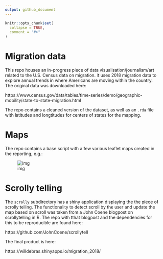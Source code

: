 ```yaml
---
output: github_document
---
```


<!-- README.md is generated from README.Rmd. Please edit that file -->

```r
knitr::opts_chunk$set(
  collapse = TRUE,
  comment = "#>"
)
```

# Migration data



This repo houses an in-progress piece of data visualisation/journalism/art related to the U.S. Census data on migration. It uses 2018 migration data to explore annual trends in where Americans are moving within the country. The original data was downloaded here:

https://www.census.gov/data/tables/time-series/demo/geographic-mobility/state-to-state-migration.html

The repo contains a cleaned version of the dataset, as well as an `.rda` file with latitudes and longtitudes for centers of states for the mapping.


# Maps

The repo contains a base script with a few various leaflet maps created in the reporting, e.g.:

![img](README_files/map_base.png)

# Scrolly telling

The `scrolly` subdirectory has a shiny application displaying the the piece of scrolly telling. The functionality to detect scroll by the user and update the map based on scroll was taken from a John Coene blogpost on scrollytelling in R. The repo with tthat blogpost and the dependencies for this to be reproducible are found here:

https://github.com/JohnCoene/scrollytell

The final product is here:

https://willdebras.shinyapps.io/migration_2018/
